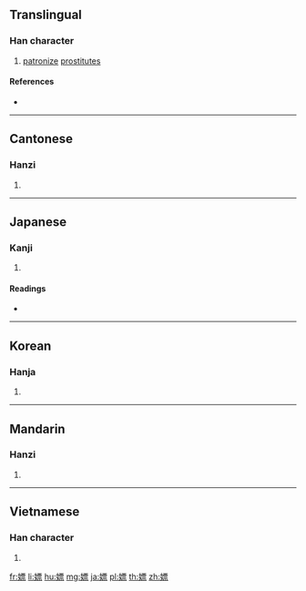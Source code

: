 ==Translingual==

===Han character===
{{Han char|rn=38|rad=女|as=11|sn=14|four=41491|canj=VMWF|ids=⿰女票}}

# [[patronize]] [[prostitute]]s

====References====
* {{Han ref|kx=0269.210|dkj=06637|dj=0537.100|hdz=21076.050|uh=5AD6|ud=23254|bh=B9E2|bd=47586}}

----

==Cantonese==

===Hanzi===
{{yue-hanzi|jyut=|y=piu4}}

# {{defn|lang=yue|sort=女11}}

----

==Japanese==

===Kanji===
{{ja-kanji|grade=|rs=女11}}

# {{defn|lang=ja|sort=女11}}

====Readings====
* {{ja-readings|on=[[ひょう]] (hyō)|kun=[[かるい]] (karui)}}

----

==Korean==

===Hanja===
{{ko-hanja|hangeul=표|rv=pyo|mr=p'yo}}

# {{defn|lang=ko|sort=女11}}

----

==Mandarin==

===Hanzi===
{{cmn-hanzi|pin=[[piáo]] ([[piao2]])|wg=p'iao<sup>2</sup>}}

# {{defn|lang=cmn|sort=女11}}

----

==Vietnamese==

===Han character===
{{vi-hantu|[[phiêu]], [[phếu]], [[phiếu]], [[tẹo]], [[phèo]]|rs=女11}}

# {{defn|lang=vi|sort=女11}}

[[fr:嫖]]
[[li:嫖]]
[[hu:嫖]]
[[mg:嫖]]
[[ja:嫖]]
[[pl:嫖]]
[[th:嫖]]
[[zh:嫖]]